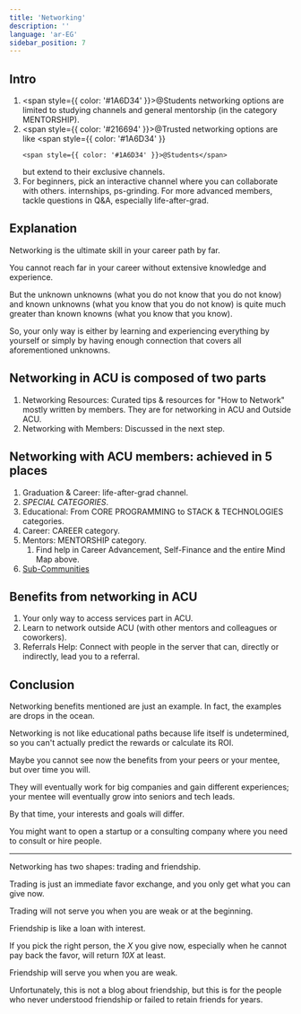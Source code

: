 ```yaml
---
title: 'Networking'
description: ''
language: 'ar-EG'
sidebar_position: 7
---
```


## Intro

1. <span style={{ color: '#1A6D34' }}>@Students</span> networking options are limited to studying channels
   and general mentorship (in the category MENTORSHIP).
2. <span style={{ color: '#216694' }}>@Trusted</span> networking options are like <span
       style={{ color: '#1A6D34' }}
   >
       <span style={{ color: '#1A6D34' }}>@Students</span>
   </span> but extend to their exclusive channels.
3. For beginners, pick an interactive channel where you can collaborate with others. internships, ps-grinding. For more advanced members, tackle questions in Q&A, especially life-after-grad.

## Explanation

Networking is the ultimate skill in your career path by far.

You cannot reach far in your career without extensive knowledge and experience.

But the unknown unknowns (what you do not know that you do not know) and known unknowns (what you know that you do not know) is quite much greater than known knowns (what you know that you know).

So, your only way is either by learning and experiencing everything by yourself or simply by having enough connection that covers all aforementioned unknowns.

## Networking in ACU is composed of two parts

1. Networking Resources: Curated tips & resources for "How to Network" mostly written by members. They are for networking in ACU and Outside ACU.
2. Networking with Members: Discussed in the next step.

## Networking with ACU members: achieved in 5 places

1. Graduation & Career: life-after-grad channel.
2. _SPECIAL CATEGORIES_.
3. Educational: From CORE PROGRAMMING to STACK & TECHNOLOGIES categories.
4. Career: CAREER category.
5. Mentors: MENTORSHIP category.
    1. Find help in Career Advancement, Self-Finance and the entire Mind Map above.
6. [Sub-Communities](/services/community/sub-communities)

## Benefits from networking in ACU

1. Your only way to access services part in ACU.
2. Learn to network outside ACU (with other mentors and colleagues or coworkers).
3. Referrals Help: Connect with people in the server that can, directly or indirectly, lead you to a referral.

## Conclusion

Networking benefits mentioned are just an example. In fact, the examples are drops in the ocean.

Networking is not like educational paths because life itself is undetermined, so you can't actually predict the rewards or calculate its ROI.

Maybe you cannot see now the benefits from your peers or your mentee, but over time you will.

They will eventually work for big companies and gain different experiences; your mentee will eventually grow into seniors and tech leads.

By that time, your interests and goals will differ.

You might want to open a startup or a consulting company where you need to consult or hire people.

---

Networking has two shapes: trading and friendship.

Trading is just an immediate favor exchange, and you only get what you can give now.

Trading will not serve you when you are weak or at the beginning.

Friendship is like a loan with interest.

If you pick the right person, the _X_ you give now, especially when he cannot pay back the favor, will return _10X_ at least.

Friendship will serve you when you are weak.

Unfortunately, this is not a blog about friendship, but this is for the people who never understood friendship or failed to retain friends for years.
